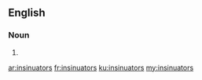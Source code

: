 ==English==

===Noun===
{{head|en|plural}}

# {{plural of|insinuator|lang=en}}

[[ar:insinuators]]
[[fr:insinuators]]
[[ku:insinuators]]
[[my:insinuators]]
